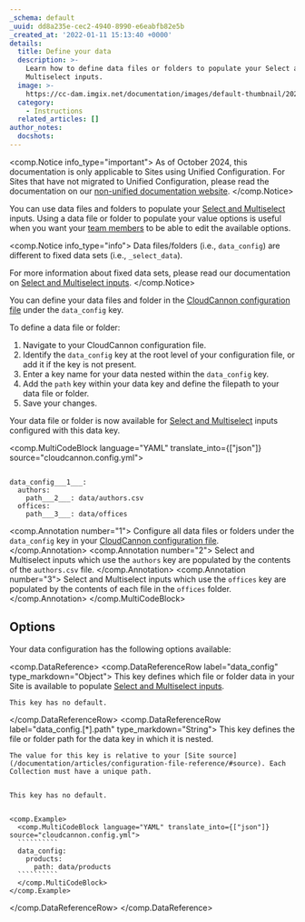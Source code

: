 ```yaml
---
_schema: default
_uuid: dd8a235e-cec2-4940-8990-e6eabfb82e5b
_created_at: '2022-01-11 15:13:40 +0000'
details:
  title: Define your data
  description: >-
    Learn how to define data files or folders to populate your Select and
    Multiselect inputs.
  image: >-
    https://cc-dam.imgix.net/documentation/images/default-thumbnail/2023-Q4/CloudCannon-Documentation-Thumbnail.png
  category:
    - Instructions
  related_articles: []
author_notes:
  docshots:
---
```

<comp.Notice info_type="important">
  As of October 2024, this documentation is only applicable to Sites using Unified Configuration.
  For Sites that have not migrated to Unified Configuration, please read the documentation on our [non-unified documentation website](https://non-unified.cloudcannon.com/documentation/articles/define-your-data/).
</comp.Notice>

You can use data files and folders to populate your [Select and Multiselect](/documentation/articles/what-is-a-select-input/) inputs. Using a data file or folder to populate your value options is useful when you want your [team members](/documentation/articles/what-is-a-team-member/) to be able to edit the available options.

<comp.Notice info_type="info">
  Data files/folders (i.e., `data_config`) are different to fixed data sets (i.e., `_select_data`).

  For more information about fixed data sets, please read our documentation on [Select and Multiselect inputs](/documentation/articles/what-is-a-select-input/).
</comp.Notice>

You can define your data files and folder in the [CloudCannon configuration file](/documentation/developer-articles/what-is-the-cloudcannon-configuration-file/) under the `data_config` key.

To define a data file or folder:

1. Navigate to your CloudCannon configuration file.
2. Identify the `data_config` key at the root level of your configuration file, or add it if the key is not present.
3. Enter a key name for your data nested within the `data_config` key.
4. Add the `path` key within your data key and define the filepath to your data file or folder.
5. Save your changes.

Your data file or folder is now available for [Select and Multiselect](/documentation/articles/what-is-a-select-input/) inputs configured with this data key.

<comp.MultiCodeBlock language="YAML" translate_into={["json"]} source="cloudcannon.config.yml">
```

data_config___1___:
  authors:
    path___2___: data/authors.csv
  offices:
    path___3___: data/offices

```
<comp.Annotation number="1">
  Configure all data files or folders under the `data_config` key in your [CloudCannon configuration file](/documentation/developer-articles/what-is-the-cloudcannon-configuration-file/).
</comp.Annotation>
<comp.Annotation number="2">
  Select and Multiselect inputs which use the `authors` key are populated by the contents of the `authors.csv` file.
</comp.Annotation>
<comp.Annotation number="3">
  Select and Multiselect inputs which use the `offices` key are populated by the contents of each file in the `offices` folder.
</comp.Annotation>
</comp.MultiCodeBlock>

## Options

Your data configuration has the following options available:

<comp.DataReference>
  <comp.DataReferenceRow label="data_config" type_markdown="Object">
    This key defines which file or folder data in your Site is available to populate [Select and Multiselect inputs](/documentation/articles/what-is-a-select-input/).

    This key has no default.
  </comp.DataReferenceRow>
  <comp.DataReferenceRow label="data_config.[*].path" type_markdown="String">
    This key defines the file or folder path for the data key in which it is nested.

    The value for this key is relative to your [Site source](/documentation/articles/configuration-file-reference/#source). Each Collection must have a unique path.


    This key has no default.
  
  
    <comp.Example>
      <comp.MultiCodeBlock language="YAML" translate_into={["json"]} source="cloudcannon.config.yml">
      ``````````
      data_config:
        products:
          path: data/products
      ``````````
      </comp.MultiCodeBlock>
    </comp.Example>
  </comp.DataReferenceRow>
</comp.DataReference>